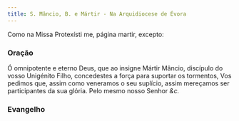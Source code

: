 ```yaml
---
title: S. Mâncio, B. e Mártir - Na Arquidiocese de Évora
---
```



Como na Missa Protexísti me, página martir, excepto:

<LinkCard title="Missa Mártir" href="/missal/comum/9martir" />

### Oração

Ó omnipotente e eterno Deus, que ao insigne Mártir Mâncio, discípulo do
vosso Unigénito Filho, concedestes a força para suportar os tormentos, Vos
pedimos que, assim como veneramos o seu suplício, assim mereçamos ser
participantes da sua glória. Pelo mesmo nosso Senhor <em>&c.</em>

### Evangelho

<LinkCard title="Missa S. Tito" href="/missal/santos/02-06-1#evangelho" />
